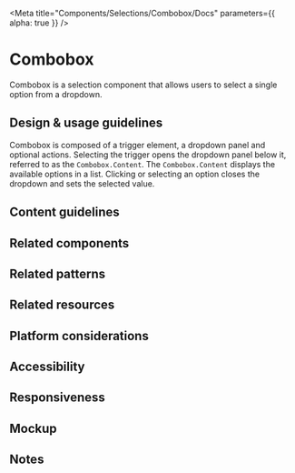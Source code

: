 
<Meta
  title="Components/Selections/Combobox/Docs"
  parameters={{ alpha: true }}
/>

# Combobox

Combobox is a selection component that allows users to select a single option
from a dropdown.

## Design & usage guidelines

Combobox is composed of a trigger element, a dropdown panel and optional
actions. Selecting the trigger opens the dropdown panel below it, referred to as
the `Combobox.Content`. The `Combobox.Content` displays the available options in
a list. Clicking or selecting an option closes the dropdown and sets the
selected value.

## Content guidelines

## Related components

## Related patterns

## Related resources

## Platform considerations

## Accessibility

## Responsiveness

## Mockup

## Notes
